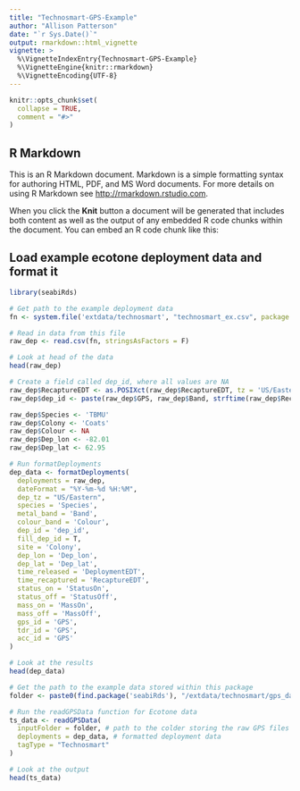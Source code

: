 ```yaml
---
title: "Technosmart-GPS-Example"
author: "Allison Patterson"
date: "`r Sys.Date()`"
output: rmarkdown::html_vignette
vignette: >
  %\VignetteIndexEntry{Technosmart-GPS-Example}
  %\VignetteEngine{knitr::rmarkdown}
  %\VignetteEncoding{UTF-8}
---
```


```r
knitr::opts_chunk$set(
  collapse = TRUE,
  comment = "#>"
)
```

## R Markdown

This is an R Markdown document. Markdown is a simple formatting syntax for authoring HTML, PDF, and MS Word documents. For more details on using R Markdown see <http://rmarkdown.rstudio.com>.

When you click the **Knit** button a document will be generated that includes both content as well as the output of any embedded R code chunks within the document. You can embed an R code chunk like this:

## Load example ecotone deployment data and format it

```r

library(seabiRds)

# Get path to the example deployment data
fn <- system.file('extdata/technosmart', "technosmart_ex.csv", package = "seabiRds", mustWork = T)

# Read in data from this file
raw_dep <- read.csv(fn, stringsAsFactors = F)

# Look at head of the data
head(raw_dep)

```



```r

# Create a field called dep_id, where all values are NA
raw_dep$RecaptureEDT <- as.POSIXct(raw_dep$RecaptureEDT, tz = 'US/Eastern')
raw_dep$dep_id <- paste(raw_dep$GPS, raw_dep$Band, strftime(raw_dep$RecaptureEDT, '%Y%m%d'))

raw_dep$Species <- 'TBMU'
raw_dep$Colony <- 'Coats'
raw_dep$Colour <- NA
raw_dep$Dep_lon <- -82.01
raw_dep$Dep_lat <- 62.95

```



```r

# Run formatDeployments
dep_data <- formatDeployments(
  deployments = raw_dep,
  dateFormat = "%Y-%m-%d %H:%M",
  dep_tz = "US/Eastern",
  species = 'Species',
  metal_band = 'Band',
  colour_band = 'Colour',
  dep_id = 'dep_id',
  fill_dep_id = T,
  site = 'Colony',
  dep_lon = 'Dep_lon',
  dep_lat = 'Dep_lat',
  time_released = 'DeploymentEDT',
  time_recaptured = 'RecaptureEDT',
  status_on = 'StatusOn',
  status_off = 'StatusOff',
  mass_on = 'MassOn',
  mass_off = 'MassOff',
  gps_id = 'GPS',
  tdr_id = 'GPS',
  acc_id = 'GPS'
)

```



```r

# Look at the results
head(dep_data)

```

```r

# Get the path to the example data stored within this package
folder <- paste0(find.package('seabiRds'), "/extdata/technosmart/gps_data")

# Run the readGPSData function for Ecotone data
ts_data <- readGPSData(
  inputFolder = folder, # path to the colder storing the raw GPS files
  deployments = dep_data, # formatted deployment data
  tagType = "Technosmart"
)

# Look at the output
head(ts_data)

```
